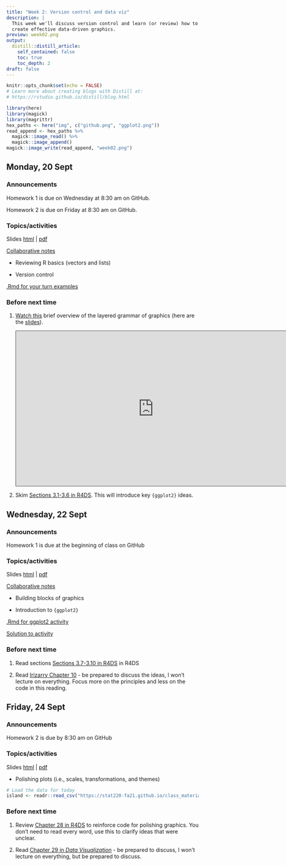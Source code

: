 ```yaml
---
title: "Week 2: Version control and data viz"
description: |
  This week we'll discuss version control and learn (or review) how to use the ggplot2 library to 
  create effective data-driven graphics.
preview: week02.png
output:
  distill::distill_article:
    self_contained: false
    toc: true
    toc_depth: 2
draft: false
---
```



```r
knitr::opts_chunk$set(echo = FALSE)
# Learn more about creating blogs with Distill at:
# https://rstudio.github.io/distill/blog.html

library(here)
library(magick)
library(magrittr)
hex_paths <- here("img", c("github.png", "ggplot2.png"))
read_append <- hex_paths %>%
  magick::image_read() %>%
  magick::image_append()
magick::image_write(read_append, "week02.png")
```

## Monday, 20 Sept


### Announcements

Homework 1 is due on Wednesday at 8:30 am on GitHub.

Homework 2 is due on Friday at 8:30 am on GitHub.

### Topics/activities

Slides [html](https://stat220-fa21.github.io/class_materials/slides/04-version-control) | [pdf](https://stat220-fa21.github.io/class_materials/slides/04-version-control.pdf)

[Collaborative notes](https://docs.google.com/document/d/1ZbbpxqUUOZ5ooJR3y5wczNY_pj0wjHL9-Nn81_edhik/edit?usp=sharing)

- Reviewing R basics (vectors and lists)

- Version control

[.Rmd for your turn examples](https://stat220-fa21.github.io/class_materials/activities/02-r-basics.Rmd)


### Before next time

1. [Watch this](https://carleton.hosted.panopto.com/Panopto/Pages/Viewer.aspx?id=6f63d31a-4fa0-4f93-8f74-ada500fde064) brief overview of the layered grammar of graphics (here are the [slides](https://stat220-fa21.github.io/class_materials/slides/03-grammar-of-graphics.pdf)).

    <iframe src="https://carleton.hosted.panopto.com/Panopto/Pages/Embed.aspx?id=6f63d31a-4fa0-4f93-8f74-ada500fde064&autoplay=false&offerviewer=true&showtitle=false&showbrand=true&captions=false&interactivity=all" height="405" width="720" style="border: 1px solid #464646;" allowfullscreen allow="autoplay"></iframe>

1. Skim [Sections 3.1-3.6 in R4DS](https://r4ds.had.co.nz/data-visualisation.html#introduction-1). This will introduce key `{ggplot2}` ideas.




## Wednesday, 22 Sept

### Announcements

Homework 1 is due at the beginning of class on GitHub

### Topics/activities

Slides [html](https://stat220-fa21.github.io/class_materials/slides/05-ggplot2-essentials) | [pdf](https://stat220-fa21.github.io/class_materials/slides/05-ggplot2-essentials.pdf)

[Collaborative notes](https://docs.google.com/document/d/1gsO6TI-2rWuSPU3p1T8tpynNqhgYoGE2f8lO7fG1TCA/edit?usp=sharing)

- Building blocks of graphics

- Introduction to `{ggplot2}`

[.Rmd for ggplot2 activity](https://stat220-fa21.github.io/class_materials/activities/04_ggplot2_basics.Rmd)

[Solution to activity](https://stat220-fa21.github.io/class_materials/activities/04_soln_ggplot2_basics.html)


### Before next time

1. Read sections  [Sections 3.7-3.10 in R4DS](https://r4ds.had.co.nz/data-visualisation.html#introduction-1) in R4DS

1. Read [Irizarry Chapter 10](https://rafalab.github.io/dsbook/data-visualization-principles.html) - be prepared to discuss the ideas, I won't lecture on everything. Focus more on the principles and less on the code in this reading.




## Friday, 24 Sept

### Announcements

Homework 2 is due by 8:30 am on GitHub

### Topics/activities

Slides [html](https://stat220-fa21.github.io/class_materials/slides/05-polishing-plots) | [pdf](https://stat220-fa21.github.io/class_materials/slides/05-polishing-plots.pdf)

- Polishing plots (i.e., scales, transformations, and themes)

```r
# Load the data for today 
island <- readr::read_csv("https://stat220-fa21.github.io/class_materials/data/island_species.csv")
```



### Before next time


1. Review [Chapter 28 in R4DS](https://r4ds.had.co.nz/graphics-for-communication.html) to reinforce code for polishing graphics. You don't need to read every word, use this to clarify ideas that were unclear.

1. Read [Chapter 29 in *Data Visualization*](https://clauswilke.com/dataviz/telling-a-story.html) - be prepared to discuss, I won't lecture on everything, but be prepared to discuss.

